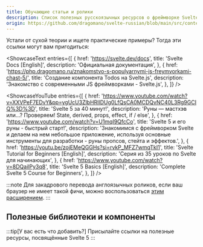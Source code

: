 ```yaml
---
title: Обучающие статьи и ролики
description: Список полезных русскоязычных ресурсов о фреймворке Svelte
origin: https://github.com/dragomano/svelte-russian/blob/main/src/content/docs/learning.mdx?plain=1
---
```



Устали от сухой теории и ищете практические примеры? Тогда эти ссылки могут вам пригодиться:

<ShowcaseText
  entries={[
    {
      href: 'https://svelte.dev/docs',
      title: 'Svelte Docs [English]',
      description: 'Официальная документация',
    },
    {
      href: 'https://php.dragomano.ru/znakomstvo-s-populyarnymi-js-freymvorkami-chast-5/',
      title: 'Создание компонента Todos на Svelte.js',
      description: 'Знакомство с современными JS фреймворками - Svelte.js',
    },
  ]}
/>

<ShowcaseYouTube
  entries={[
    {
      href: 'https://www.youtube.com/watch?v=XXVPeF7EDvY&pp=ygUcU3ZlbHRlIDUg0LfQsCA0MCDQvNC40L3Rg9GCIQ%3D%3D',
      title: 'Svelte 5 за 40 минут!',
      description:
        'Руны — мастхэв или...? Проверяем! State, derived, props, effect, if / else',
    },
    {
      href: 'https://www.youtube.com/watch?v=U1mqI9QfcCo',
      title: 'Svelte 5 и его руны - быстрый старт!',
      description: 'Знакомимся с фреймворком Svelte и делаем на нем небольшое приложение, используя основные инструменты для разработки - руны пропсов, стейта и эффектов.',
    },
    {
      href: 'https://youtu.be/zojEMeQGGHs?si=rvkP_MFZ7wmqTkI1',
      title: 'Svelte Tutorial for Beginners [English]',
      description: 'Серия из 35 уроков по Svelte для начинающих',
    },
    {
      href: 'https://www.youtube.com/watch?v=8DQailPy3q8',
      title: 'Svelte 5 Basics [English]',
      description: 'Complete Svelte 5 Course for Beginners',
    },
  ]}
/>

:::note
  Для закадрового перевода англоязычных роликов, если ваш браузер не имеет такой фичи, можно воспользоваться [этим расширением](https://github.com/ilyhalight/voice-over-translation).
:::

## Полезные библиотеки и компоненты


<CardGrid>
  <LinkCard
    title="laravel-svelte-starter"
    description="Стартовый шаблон с использованием Laravel и Svelte."
    href="https://github.com/ronsen/laravel-svelte-starter"
  />
  <LinkCard
    title="kampsy/ui"
    description="Библиотека компонентов для Svelte 5, созданная под влиянием Geist от Vercel, продумана до мелочей, чтобы обеспечивать единообразный и гармоничный пользовательский опыт в вебе."
    href="https://github.com/kampsy/ui"
  />
  <LinkCard
    title="UI Ingredients"
    description="Библиотека компонентов для Svelte, работающая на основе Zag, без привязки стилей."
    href="https://github.com/calvo-jp/ui-ingredients"
  />
  <LinkCard
    title="Runed"
    description="Набор инструментов, раскрывающий мощь рун Svelte в ваших приложениях."
    href="https://github.com/svecosystem/runed"
  />
</CardGrid>

:::tip[У вас есть что добавить?]
  Присылайте ссылки на полезные ресурсы, посвящённые Svelte 5
:::